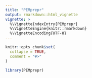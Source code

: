 ```yaml
---
title: "PEMprepr"
output: rmarkdown::html_vignette
vignette: >
  %\VignetteIndexEntry{PEMprepr}
  %\VignetteEngine{knitr::rmarkdown}
  %\VignetteEncoding{UTF-8}
---
```


```r
knitr::opts_chunk$set(
  collapse = TRUE,
  comment = "#>"
)
```

```r
library(PEMprepr)
```
